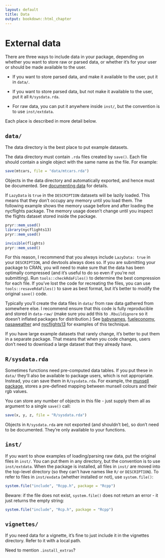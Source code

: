 ```yaml
---
layout: default
title: Data
output: bookdown::html_chapter
---
```


# External data

There are three ways to include data in your package, depending on whether you want to store raw or parsed data, or whether it's for your user or should be made available to the user.

* If you want to store parsed data, and make it available to the user, put it
  in `data/`.
  
* If you want to store parsed data, but not make it available to the user,
  put it all `R/sysdata.rda`.

* For raw data, you can put it anywhere inside `inst/`, but the convention
  is to use `inst/extdata`.

Each place is described in more detail below.

## `data/`

The data directory is the best place to put example datasets.

The data directory must contain `.rda` files created by `save()`. Each file should contain a single object with the same name as the file. For example:

```r
save(mtcars, file = "data/mtcars.rda")
```

Objects in the data directory and automatically exported, and hence must be documented. See [documenting data](#documenting-data) for details. 

If `LazyData` is `true` in the `DESCRIPTION` datasets will be lazily loaded. This means that they don't occupy any memory until you load them. The following example shows the memory usage before and after loading the nycflights package. The memory usage doesn't change until you inspect the flights dataset stored inside the package. 

```r
pryr::mem_used()
library(nycflights13)
pryr::mem_used()

invisible(flights)
pryr::mem_used()
```

For this reason, I recommend that you always include `LazyData: true` in your `DESCRIPTION`, and devtools always does so. If you are submitting your package to CRAN, you will need to make sure that the data has been optimally compressed (and it's useful to do so even if you're not submitting). Run `tools::checkRdaFiles()` to determine the best compression for each file. If you've lost the code for recreating the files, you can use `tools::resaveRdaFiles()` to save as best format, but it's better to modify the original `save()` code.

Typically you'll create the data files in `data/` from raw data gathered from somewhere else. I recommend ensure that this code is fully reproducible and stored in `data-raw/` (make sure you add this to `.Rbuildignore` so it doesn't inflated packages for distribution.) See [babynames](https://github.com/hadley/babynames), [fueleconomy](https://github.com/hadley/fueleconomy), [nasaweather](https://github.com/hadley/nasaweather) and [nycflights13](https://github.com/hadley/nycflights13) for examples of this technique.

If you have large example datasets that rarely change, it's better to put them in a separate package. That means that when you code changes, users don't need to download a large dataset that they already have.

## `R/sysdata.rda`

Sometimes functions need pre-computed data tables. If you put these in `data/` they'll also be available to package users, which is not appropriate.  Instead, you can save them in `R/sysdata.rda`.  For example, the [munsell package](https://github.com/cwickham/munsell), stores a pre-defined mapping between munsell colours and their rgb values. 

You can store any number of objects in this file - just supply them all as argument to a single `save()` call:

```r
save(x, y, z, file = "R/sysdata.rda")
```

Objects in `R/sysdata.rda` are not exported (and shouldn't be), so don't need to be documented. They're only available to your functions.

## `inst/`

If you want to show examples of loading/parsing raw data, put the original files in `inst/`. You can put them in any directory, but the convention is to use `inst/extdata`. When the package is installed, all files in `inst/` are moved into the top-level directory (so they can't have names like `R/` or `DESCRIPTION`). To refer to files in `inst/exdata` (whether installed or not), use `system.file()`:

```r
system.file("include", "Rcpp.h", package = "Rcpp")
```

Beware: if the file does not exist, `system.file()` does not return an error - it just returns the empty string:

```r
system.file("include", "Rcp.h", package = "Rcpp")
```

## `vignettes/`

If you need data for a vignette, it's fine to just include it in the vignettes directory. Refer to it with a local path.

Need to mention `.install_extras`?
